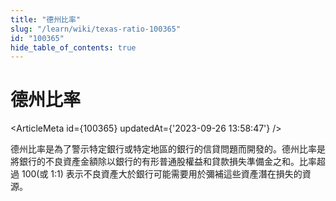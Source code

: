 ```yaml
---
title: "德州比率"
slug: "/learn/wiki/texas-ratio-100365"
id: "100365"
hide_table_of_contents: true
---
```



# 德州比率

<ArticleMeta id={100365} updatedAt={'2023-09-26 13:58:47'} />
<div className='border-solid border-b border-t-0 my-4 border-[var(--ifm-color-gray-300)]' />

德州比率是為了警示特定銀行或特定地區的銀行的信貸問題而開發的。德州比率是將銀行的不良資產金額除以銀行的有形普通股權益和貸款損失準備金之和。比率超過 100(或 1:1) 表示不良資產大於銀行可能需要用於彌補這些資產潛在損失的資源。
